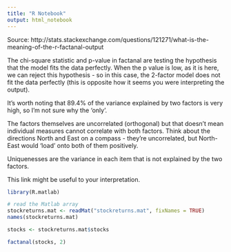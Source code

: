 ```yaml
---
title: "R Notebook"
output: html_notebook
---
```


Source: http://stats.stackexchange.com/questions/121271/what-is-the-meaning-of-the-r-factanal-output


The chi-square statistic and p-value in factanal are testing the hypothesis that the model fits the data perfectly. When the p value is low, as it is here, we can reject this hypothesis - so in this case, the 2-factor model does not fit the data perfectly (this is opposite how it seems you were interpreting the output).

It's worth noting that 89.4% of the variance explained by two factors is very high, so I'm not sure why the 'only'.

The factors themselves are uncorrelated (orthogonal) but that doesn't mean individual measures cannot correlate with both factors. Think about the directions North and East on a compass - they're uncorrelated, but North-East would 'load' onto both of them positively.

Uniquenesses are the variance in each item that is not explained by the two factors.

This link might be useful to your interpretation.

```r
library(R.matlab)

# read the Matlab array
stockreturns.mat <- readMat("stockreturns.mat", fixNames = TRUE)
names(stockreturns.mat)

stocks <- stockreturns.mat$stocks
```



```r
factanal(stocks, 2)
```

